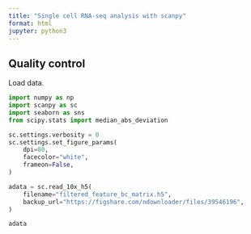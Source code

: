 ```yaml
---
title: "Single cell RNA-seq analysis with scanpy"
format: html
jupyter: python3
---
```


## Quality control

Load data.

```python
import numpy as np
import scanpy as sc
import seaborn as sns
from scipy.stats import median_abs_deviation

sc.settings.verbosity = 0
sc.settings.set_figure_params(
    dpi=80,
    facecolor="white",
    frameon=False,
)

adata = sc.read_10x_h5(
    filename="filtered_feature_bc_matrix.h5",
    backup_url="https://figshare.com/ndownloader/files/39546196",
)

adata
```
